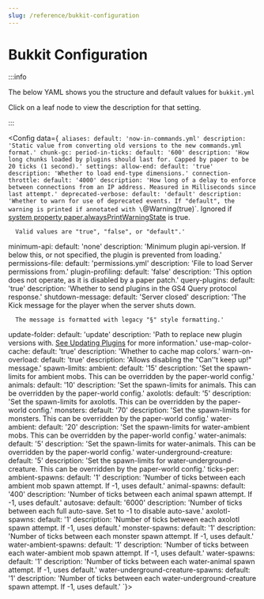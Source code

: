 ```yaml
---
slug: /reference/bukkit-configuration
---
```


# Bukkit Configuration


:::info

The below YAML shows you the structure and default values for `bukkit.yml`

Click on a leaf node to view the description for that setting.

:::

<Config data={`
aliases:
  default: 'now-in-commands.yml'
  description: 'Static value from converting old versions to the new commands.yml format.'
chunk-gc:
  period-in-ticks:
    default: '600'
    description: 'How long chunks loaded by plugins should last for.
      Capped by paper to be 20 ticks (1 second).'
settings:
  allow-end:
    default: 'true'
    description: 'Whether to load end-type dimensions.'
  connection-throttle:
    default: '4000'
    description: 'How long of a delay to enforce between connections from an IP address.
      Measured in Milliseconds since last attempt.'
  deprecated-verbose:
    default: 'default'
    description: 'Whether to warn for use of deprecated events.
      If "default", the warning is printed if annotated with \`@Warning(true)\`.
      Ignored if [system property paper.alwaysPrintWarningState](/paper/reference/system-properties#paperalwaysprintwarningstate) is true.

      Valid values are "true", "false", or "default".'
  minimum-api:
    default: 'none'
    description: 'Minimum plugin api-version. If below this, or not specified, the plugin is prevented from loading.'
  permissions-file:
    default: 'permissions.yml'
    description: 'File to load Server permissions from.'
  plugin-profiling:
    default: 'false'
    description: 'This option does not operate, as it is disabled by a paper patch.'
  query-plugins:
    default: 'true'
    description: 'Whether to send plugins in the GS4 Query protocol response.'
  shutdown-message:
    default: 'Server closed'
    description: 'The Kick message for the player when the server shuts down.

      The message is formatted with legacy "§" style formatting.'
  update-folder:
    default: 'update'
    description: 'Path to replace new plugin versions with. [See Updating Plugins](/paper/updating#step-2-update-plugins) for more information.'
  use-map-color-cache:
    default: 'true'
    description: 'Whether to cache map colors.'
  warn-on-overload:
    default: 'true'
    description: 'Allows disabling the "Can''t keep up!" message.'
spawn-limits:
  ambient:
    default: '15'
    description: 'Set the spawn-limits for ambient mobs.
      This can be overridden by the paper-world config.'
  animals:
    default: '10'
    description: 'Set the spawn-limits for animals.
      This can be overridden by the paper-world config.'
  axolotls:
    default: '5'
    description: 'Set the spawn-limits for axolotls.
      This can be overridden by the paper-world config.'
  monsters:
    default: '70'
    description: 'Set the spawn-limits for monsters.
      This can be overridden by the paper-world config.'
  water-ambient:
    default: '20'
    description: 'Set the spawn-limits for water-ambient mobs.
      This can be overridden by the paper-world config.'
  water-animals:
    default: '5'
    description: 'Set the spawn-limits for water-animals.
      This can be overridden by the paper-world config.'
  water-underground-creature:
    default: '5'
    description: 'Set the spawn-limits for water-underground-creature.
      This can be overridden by the paper-world config.'
ticks-per:
  ambient-spawns:
    default: '1'
    description: 'Number of ticks between each ambient mob spawn attempt. If -1, uses default.'
  animal-spawns:
    default: '400'
    description: 'Number of ticks between each animal spawn attempt. If -1, uses default.'
  autosave:
    default: '6000'
    description: 'Number of ticks between each full auto-save. Set to -1 to disable auto-save.'
  axolotl-spawns:
    default: '1'
    description: 'Number of ticks between each axolotl spawn attempt. If -1, uses default.'
  monster-spawns:
    default: '1'
    description: 'Number of ticks between each monster spawn attempt. If -1, uses default.'
  water-ambient-spawns:
    default: '1'
    description: 'Number of ticks between each water-ambient mob spawn attempt. If -1, uses default.'
  water-spawns:
    default: '1'
    description: 'Number of ticks between each water-animal spawn attempt. If -1, uses default.'
  water-underground-creature-spawns:
    default: '1'
    description: 'Number of ticks between each water-underground-creature spawn attempt. If -1, uses default.'
`}></Config>

